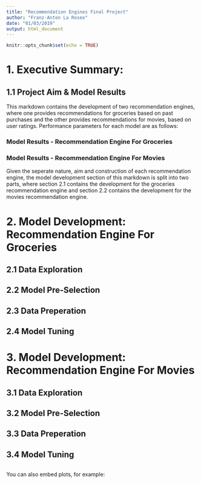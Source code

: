 ```yaml
---
title: "Recommendation Engines Final Project"
author: "Franz-Anton La Rosee"
date: "01/03/2019"
output: html_document
---
```


```r
knitr::opts_chunk$set(echo = TRUE)
```

# 1. Executive Summary:

## 1.1 Project Aim & Model Results

This markdown contains the development of two recommendation engines, where one provides recommendations for groceries based on past purchases and the other provides recommendations for movies, based on user ratings. Performance parameters for each model are as follows:

### Model Results - Recommendation Engine For Groceries

### Model Results - Recommendation Engine For Movies

Given the seperate nature, aim and construction of each recommendation engine, the model development section of this markdown is split into two parts, where section 2.1 contains the development for the groceries recommendation engine and section 2.2 contains the development for the movies recommendation engine. 

# 2. Model Development: Recommendation Engine For Groceries

## 2.1 Data Exploration

## 2.2 Model Pre-Selection

## 2.3 Data Preperation

## 2.4 Model Tuning

# 3. Model Development: Recommendation Engine For Movies

## 3.1 Data Exploration

## 3.2 Model Pre-Selection

## 3.3 Data Preperation

## 3.4 Model Tuning


```r

```




You can also embed plots, for example:

```r

```

